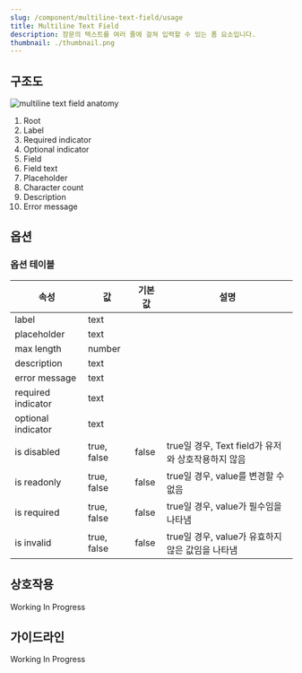 ```yaml
---
slug: /component/multiline-text-field/usage
title: Multiline Text Field
description: 장문의 텍스트를 여러 줄에 걸쳐 입력할 수 있는 폼 요소입니다.
thumbnail: ./thumbnail.png
---
```


## 구조도

![multiline text field anatomy](./multiline-text-field-anatomy.png)

1. Root
2. Label
3. Required indicator
4. Optional indicator
5. Field
6. Field text
7. Placeholder
8. Character count
9. Description
10. Error message

## 옵션

### 옵션 테이블

| 속성               | 값          | 기본값 | 설명                                               |
| ------------------ | ----------- | ------ | -------------------------------------------------- |
| label              | text        |        |                                                    |
| placeholder        | text        |        |                                                    |
| max length         | number      |        |                                                    |
| description        | text        |        |                                                    |
| error message      | text        |        |                                                    |
| required indicator | text        |        |                                                    |
| optional indicator | text        |        |                                                    |
| is disabled        | true, false | false  | true일 경우, Text field가 유저와 상호작용하지 않음 |
| is readonly        | true, false | false  | true일 경우, value를 변경할 수 없음                |
| is required        | true, false | false  | true일 경우, value가 필수임을 나타냄               |
| is invalid         | true, false | false  | true일 경우, value가 유효하지 않은 값임을 나타냄   |

## 상호작용

Working In Progress

## 가이드라인

Working In Progress
